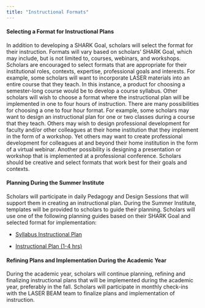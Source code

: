 ```yaml
---
title: "Instructional Formats"
---
```


#### **Selecting a Format for Instructional Plans**

In addition to developing a SHARK Goal, scholars will select the format for their instruction. Formats will vary based on scholars’ SHARK Goal, which may include, but is not limited to, courses, webinars, and workshops. Scholars are encouraged to select formats that are appropriate for their institutional roles, contexts, expertise, professional goals and interests. For example, some scholars will want to incorporate LASER materials into an entire course that they teach. In this instance, a product for choosing a semester-long course would be to develop a course syllabus. Other scholars will wish to choose a format where the instructional plan will be implemented in one to four hours of instruction. There are many possibilities for choosing a one to four hour format. For example, some scholars may want to design an instructional plan for one or two classes during a course that they teach. Others may wish to design professional development for faculty and/or other colleagues at their home institution that they implement in the form of a workshop. Yet others may want to create professional development for colleagues at and beyond their home institution in the form of a virtual webinar. Another possibility is designing a presentation or workshop that is implemented at a professional conference. Scholars should be creative and select formats that work best for their goals and contexts.

#### **Planning During the Summer Institute**

Scholars will participate in daily Pedagogy and Design Sessions that will support them in creating an instructional plan. During the Summer Institute, templates will be provided to scholars to guide their planning. Scholars will use one of the following planning guides based on their SHARK Goal and selected format for implementation:

-   [Syllabus Instructional Plan](https://docs.google.com/document/d/1q4RXARFeWG5xmgTQhZxwDlFwhqyOvjR9QcpKOG39Cq0/edit#heading=h.1vjy6yaqjtfe)

-   [Instructional Plan (1-4 hrs)](https://docs.google.com/document/d/1QKIHpjJsnriMnWlHLFV0GFCELXyTmwDkRF3MOSWK5cE/edit)

#### **Refining Plans and Implementation During the Academic Year**

During the academic year, scholars will continue planning, refining and finalizing instructional plans that will be implemented during the academic year, preferably in the fall. Scholars will participate in monthly check-ins with the LASER BEAM team to finalize plans and implementation of instruction.

\
